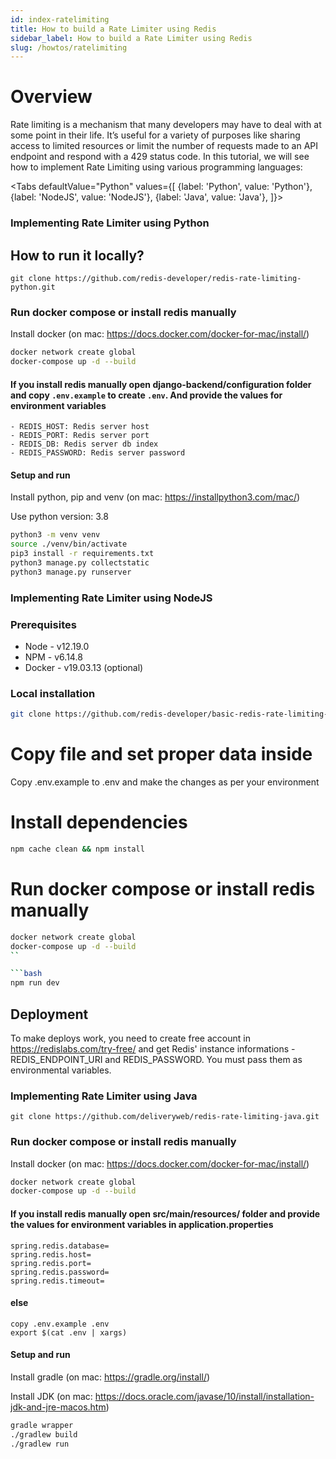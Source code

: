 ```yaml
---
id: index-ratelimiting
title: How to build a Rate Limiter using Redis
sidebar_label: How to build a Rate Limiter using Redis
slug: /howtos/ratelimiting
---
```





# Overview

Rate limiting is a mechanism that many developers may have to deal with at some point in their life. It’s useful for a variety of purposes like sharing access to limited resources or limit the number of requests made to an API endpoint and respond with a 429 status code. In this tutorial, we will see how to implement Rate Limiting using various programming languages:

<Tabs
  defaultValue="Python"
  values={[
    {label: 'Python', value: 'Python'},
    {label: 'NodeJS', value: 'NodeJS'},
    {label: 'Java', value: 'Java'},
  ]}>
  <TabItem value="Python">

### Implementing Rate Limiter using Python

## How to run it locally?

```
git clone https://github.com/redis-developer/redis-rate-limiting-python.git
```


### Run docker compose or install redis manually
Install docker (on mac: https://docs.docker.com/docker-for-mac/install/)

```sh
docker network create global
docker-compose up -d --build
```


#### If you install redis manually open django-backend/configuration folder and copy `.env.example` to create `.env`. And provide the values for environment variables
    - REDIS_HOST: Redis server host
    - REDIS_PORT: Redis server port
    - REDIS_DB: Redis server db index
    - REDIS_PASSWORD: Redis server password

#### Setup and run 

Install python, pip and venv (on mac: https://installpython3.com/mac/)

Use python version: 3.8
``` sh
python3 -m venv venv
source ./venv/bin/activate
pip3 install -r requirements.txt
python3 manage.py collectstatic
python3 manage.py runserver
```




</TabItem>

<TabItem value="NodeJS">

### Implementing Rate Limiter using NodeJS


### Prerequisites

-   Node - v12.19.0
-   NPM - v6.14.8
-   Docker - v19.03.13 (optional)

### Local installation

```bash
git clone https://github.com/redis-developer/basic-redis-rate-limiting-demo-nodejs/

```

# Copy file and set proper data inside

Copy .env.example to .env and make the changes as per your environment


# Install dependencies

```bash
npm cache clean && npm install
```

# Run docker compose or install redis manually

```bash
docker network create global
docker-compose up -d --build
``

```bash
npm run dev

```

## Deployment

To make deploys work, you need to create free account in https://redislabs.com/try-free/ and get Redis' instance informations - REDIS_ENDPOINT_URI and REDIS_PASSWORD. You must pass them as environmental variables.




</TabItem>

<TabItem value="Java">

### Implementing Rate Limiter using Java


```
git clone https://github.com/deliveryweb/redis-rate-limiting-java.git
```

### Run docker compose or install redis manually

Install docker (on mac: https://docs.docker.com/docker-for-mac/install/)

```sh
docker network create global
docker-compose up -d --build
```

#### If you install redis manually open src/main/resources/ folder and provide the values for environment variables in application.properties
    spring.redis.database=
    spring.redis.host=
    spring.redis.port=
    spring.redis.password=
    spring.redis.timeout=

#### else  
    copy .env.example .env
    export $(cat .env | xargs)

#### Setup and run 

Install gradle (on mac: https://gradle.org/install/)


Install JDK (on mac: https://docs.oracle.com/javase/10/install/installation-jdk-and-jre-macos.htm)

``` sh
gradle wrapper
./gradlew build
./gradlew run
```

 </TabItem>
</Tabs>
  
